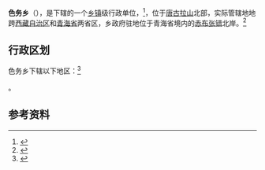 {{中国乡级行政区|54/24/25/205/000
|行政区全称 = 
|景观照片文件名 = 
|景观照片描述 = 
|汉语拼音 =
|其他语言 = 
|其他语言名称 = 
|位置图文件名 = 
|位置图描述 = 
|自定义图片=
|建置时间 = 
|领导职位 = 
|领导名称 = 
|政府驻地 = 
|毗邻 = 
|地理坐标 = {{coord|33|40|51|N|90|18|34|E|region:CN_type:city|display=inline,title}}
|总面积 = 
|总人口 = 
|户籍人口 = 
|户籍人口年份 = 
|常住人口 = 
|常住人口年份 = 
|人口密度 = 
|GDP = 
|邮政编码 = 853415 
|电话区号 = 0896
}}
'''色务乡'''（{{bo|z=སེའུ་}}），是{{PRC admin/fullname|54/24/25/205/000|3}}下辖的一个[[乡镇|乡镇]]级行政单位，<ref>{{PRC admin/ref sgc|{{PRC admin/parent|54/24/25/205/000}}}}</ref>，位于[[唐古拉山|唐古拉山]]北部，实际管辖地地跨[[西藏自治区|西藏自治区]]和[[青海省|青海省]]两省区，乡政府驻地位于青海省境内的[[赤布张错|赤布张错]]北岸。<ref>{{cite book zh |author=|title=《西藏自治区地图册》|format=M |edition=2012年修订版 |location=北京 |publisher=中国地图出版社 |date=2005年 |pages=38页 |id= ISBN 978-7-5031-3958-1}}</ref>

== 行政区划 ==

色务乡下辖以下地区：<ref>{{PRC admin/ref sgc|54/24/25/205/000}}</ref>

{{PRC admin/children|54/24/25/205/000}}。

== 参考资料 ==

{{reflist}}

{{行政区划小作品}}
{{PRC admin/navcat|54/24/25/205/000}}